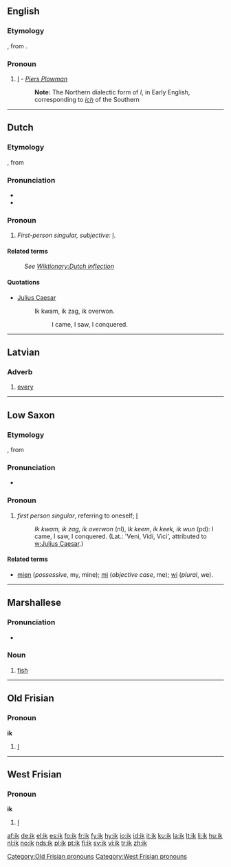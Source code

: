 ==English==

===Etymology===
{{etyl|ang}} {{term|ic|iċ|lang=ang}}, from {{proto|Indo-European|egom}}.

===Pronoun===
{{infl|en|pronoun}}

# {{obsolete}} [[I]] - ''[[Piers Plowman]]''
#: '''Note:''' The Northern dialectic form of ''I'', in Early English, corresponding to ''[[ich]]'' of the Southern

----

==Dutch==

===Etymology===
{{etyl|osx|nl}} {{term|ik|lang=osx}}, from {{proto|Indo-European|egom|lang=nl}}

===Pronunciation===
* {{audio|Nl-ik.ogg|audio}}
* {{IPA|/ɪk/|lang=nl}}

===Pronoun===
{{infl|nl|personal pronoun}}

# ''First-person singular, subjective:'' [[I]].

====Related terms====
: ''See [[Wiktionary:Dutch inflection#Pronouns|Wiktionary:Dutch inflection]]''

====Quotations====
* [[w:Julius Caesar|Julius Caesar]]
*: Ik kwam, ik zag, ik overwon.
*:: I came, I saw, I conquered.

----

==Latvian==

===Adverb===
{{infl|lt|adverb}}

# [[every]]

----

==Low Saxon==

===Etymology===
{{etyl|osx|nds}} {{term|ik|lang=osx}}, from {{proto|Indo-European|egom|lang=nds}}

===Pronunciation===
* {{IPA|/ik/|lang=nds}}

===Pronoun===
{{infl|nds|pronoun}}

# ''first person singular'', referring to oneself; [[I]]
#: ''Ik kwam, ik zag, ik overwon'' (nl), ''Ik keem, ik keek, ik wun'' (pd): I came, I saw, I conquered. (Lat.: 'Veni, Vidi, Vici', attributed to [[w:Julius Caesar]].)

====Related terms====
* [[mien]] (''possessive'', my, mine); [[mi]] (''objective case'', me); [[wi]] (''plural'', we).

----

==Marshallese==

===Pronunciation===
* {{IPA|/ik/|lang=mh}}

===Noun===
{{infl|mh|noun}}

# [[fish]]

----

==Old Frisian==

===Pronoun===
'''ik'''

# [[I]]

[[Category:Old Frisian pronouns]]

----

==West Frisian==

===Pronoun===
'''ik'''

# [[I]]

[[Category:West Frisian pronouns]]

[[af:ik]]
[[de:ik]]
[[el:ik]]
[[es:ik]]
[[fo:ik]]
[[fr:ik]]
[[fy:ik]]
[[hy:ik]]
[[io:ik]]
[[id:ik]]
[[it:ik]]
[[ku:ik]]
[[la:ik]]
[[lt:ik]]
[[li:ik]]
[[hu:ik]]
[[nl:ik]]
[[no:ik]]
[[nds:ik]]
[[pl:ik]]
[[pt:ik]]
[[fi:ik]]
[[sv:ik]]
[[vi:ik]]
[[tr:ik]]
[[zh:ik]]